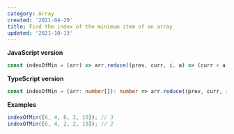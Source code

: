 ```yaml
---
category: Array
created: '2021-04-20'
title: Find the index of the minimum item of an array
updated: '2021-10-13'
---
```


**JavaScript version**

```js indexOfMin.js
const indexOfMin = (arr) => arr.reduce((prev, curr, i, a) => (curr < a[prev] ? i : prev), 0);
```

**TypeScript version**

```ts indexOfMin.ts
const indexOfMin = (arr: number[]): number => arr.reduce((prev, curr, i, a) => (curr < a[prev] ? i : prev), 0);
```

**Examples**

```js examples.js
indexOfMin([6, 4, 8, 2, 10]); // 3
indexOfMin([6, 4, 2, 2, 10]); // 2
```
